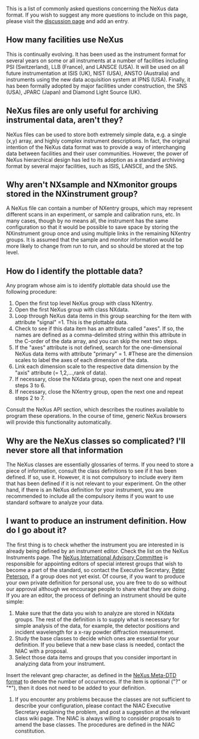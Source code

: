 This is a list of commonly asked questions concerning the NeXus data format.  If you wish to suggest any more questions to include on this page, please visit the [[Talk:FAQ|discussion page]] and add an entry.
== How many facilities use NeXus==
This is continually evolving. It has been used as the instrument format for several years on some or all instruments at a number of facilities including PSI (Switzerland), LLB (France), and LANSCE (USA). It will be used on all future instrumentation at ISIS (UK), NIST (USA), ANSTO (Australia) and instruments using the new data acquisition system at IPNS (USA). Finally, it has been formally adopted by major facilities under construction, the SNS (USA), JPARC (Japan) and Diamond Light Source (UK).

==NeXus files are only useful for archiving instrumental data, aren't they?==
NeXus files can be used to store both extremely simple data, e.g. a single (x,y) array, and highly complex instrument descriptions. In fact, the original intention of the NeXus data format was to provide a way of interchanging data between facilities and their user communities. However, the power of NeXus hierarchical design has led to its adoption as a standard archiving format by several major facilities, such as ISIS, LANSCE, and the SNS.

==Why aren't NXsample and NXmonitor groups stored in the NXinstrument group?==
A NeXus file can contain a number of NXentry groups, which may represent different scans in an experiment, or sample and calibration runs, etc. In many cases, though by no means all, the instrument has the same configuration so that it would be possible to save space by storing the NXinstrument group once and using multiple links in the remaining NXentry groups. It is assumed that the sample and monitor information would be more likely to change from run to run, and so should be stored at the top level.

==How do I identify the plottable data?==
Any program whose aim is to identify plottable data should use the following procedure:
#Open the first top level NeXus group with class NXentry.
#Open the first NeXus group with class NXdata.
#Loop through NeXus data items in this group searching for the item with attribute "signal" =1. This is the plottable data.
#Check to see if this data item has an attribute called "axes". If so, the names are defined as a comma-delimited string within this attribute in the C-order of the data array, and you can skip the next two steps.
#If the "axes" attribute is not defined, search for the one-dimensional NeXus data items with attribute "primary" = 1. #These are the dimension scales to label the axes of each dimension of the data.
#Link each dimension scale to the respective data dimension by the "axis" attribute (= 1,2,...,rank of data).
#If necessary, close the NXdata group, open the next one and repeat steps 3 to 6.
#If necessary, close the NXentry group, open the next one and repeat steps 2 to 7.
Consult the NeXus API section, which describes the routines available to program these operations. In the course of time, generic NeXus browsers will provide this functionality automatically.

==Why are the NeXus classes so complicated? I'll never store all that information==
The NeXus classes are essentially glossaries of terms. If you need to store a piece of information, consult the class definitions to see if it has been defined. If so, use it. However, it is not compulsory to include every item that has been defined if it is not relevant to your experiment. On the other hand, if there is an NeXus definition for your instrument, you are recommended to include all the compulsory items if you want to use standard software to analyze your data.

==I want to produce an instrument definition. How do I go about it?==
The first thing is to check whether the instrument you are interested in is already being defined by an instrument editor. Check the list on the NeXus Instruments page. The [[NIAC|NeXus International Advisory Committee]] is responsible for appointing editors of special interest groups that wish to become a part of the standard, so contact the Executive Secretary, [[User:Pfpeterson|Peter Peterson]], if a group does not yet exist. Of course, if you want to produce your own private definition for personal use, you are free to do so without our approval although we encourage people to share what they are doing
.
If you are an editor, the process of defining an instrument should be quite simple:
#Make sure that the data you wish to analyze are stored in NXdata groups. The rest of the definition is to supply what is necessary for simple analysis of the data, for example, the detector positions and incident wavelength for a x-ray powder diffraction measurement.
#Study the base classes to decide which ones are essential for your definition. If you believe that a new base class is needed, contact the NIAC with a proposal.
#Select those data items and groups that you consider important in analyzing data from your instrument.
Insert the relevant grep character, as defined in the [[Metaformat|NeXus Meta-DTD format]] to denote the number of occurrences. If the item is optional ("?" or "*"), then it does not need to be added to your definition.
#If you encounter any problems because the classes are not sufficient to describe your configuration, please contact the NIAC Executive Secretary explaining the problem, and post a suggestion at the relevant class wiki page. The NIAC is always willing to consider proposals to amend the base classes. The procedures are defined in the NIAC constitution.
